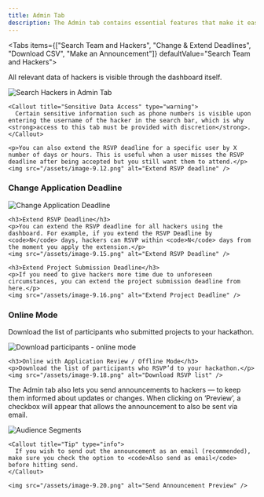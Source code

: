 ```yaml
---
title: Admin Tab
description: The Admin tab contains essential features that make it easier to manage your hackathon.
---
```



<Tabs items={["Search Team and Hackers", "Change & Extend Deadlines", "Download CSV", "Make an Announcement"]} defaultValue="Search Team and Hackers">
  <Tab value="Search Team and Hackers">
    <p>All relevant data of hackers is visible through the dashboard itself.</p>
    <img src="/assets/admin-1.gif" alt="Search Hackers in Admin Tab" />

    <Callout title="Sensitive Data Access" type="warning">
      Certain sensitive information such as phone numbers is visible upon entering the username of the hacker in the search bar, which is why <strong>access to this tab must be provided with discretion</strong>.
    </Callout>

    <p>You can also extend the RSVP deadline for a specific user by X number of days or hours. This is useful when a user misses the RSVP deadline after being accepted but you still want them to attend.</p>
    <img src="/assets/image-9.12.png" alt="Extend RSVP deadline" />
  </Tab>

  <Tab value="Change & Extend Deadlines">
    <h3>Change Application Deadline</h3>
    <img src="/assets/image-9.14.png" alt="Change Application Deadline" />

    <h3>Extend RSVP Deadline</h3>
    <p>You can extend the RSVP deadline for all hackers using the dashboard. For example, if you extend the RSVP Deadline by <code>N</code> days, hackers can RSVP within <code>N</code> days from the moment you apply the extension.</p>
    <img src="/assets/image-9.15.png" alt="Extend RSVP Deadline" />

    <h3>Extend Project Submission Deadline</h3>
    <p>If you need to give hackers more time due to unforeseen circumstances, you can extend the project submission deadline from here.</p>
    <img src="/assets/image-9.16.png" alt="Extend Project Deadline" />
  </Tab>

  <Tab value="Download CSV">
    <h3>Online Mode</h3>
    <p>Download the list of participants who submitted projects to your hackathon.</p>
    <img src="/assets/image-9.17.png" alt="Download participants - online mode" />

    <h3>Online with Application Review / Offline Mode</h3>
    <p>Download the list of participants who RSVP’d to your hackathon.</p>
    <img src="/assets/image-9.18.png" alt="Download RSVP list" />
  </Tab>

  <Tab value="Make an Announcement">
    <p>The Admin tab also lets you send announcements to hackers — to keep them informed about updates or changes. When clicking on ‘Preview’, a checkbox will appear that allows the announcement to also be sent via email.</p>
    <img src="/assets/image-9.19.png" alt="Audience Segments" />

    <Callout title="Tip" type="info">
      If you wish to send out the announcement as an email (recommended), make sure you check the option to <code>Also send as email</code> before hitting send.
    </Callout>

    <img src="/assets/image-9.20.png" alt="Send Announcement Preview" />
  </Tab>
</Tabs>
